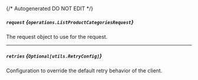 {/* Autogenerated DO NOT EDIT  */}

##### `request` *{`operations.ListProductCategoriesRequest`}*
The request object to use for the request.
<Collapsible openLabel={Labels.showProperties} closeLabel={Labels.hideProperties}>
    <ListProductCategoriesRequest/>
</Collapsible>

---
##### `retries` *{`Optional[utils.RetryConfig]`}*
Configuration to override the default retry behavior of the client.
<Collapsible openLabel={Labels.showProperties} closeLabel={Labels.hideProperties}>
    <Retryconfig/>
</Collapsible>


